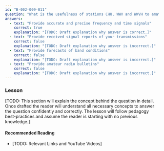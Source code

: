 ```yaml
---
id: "B-002-009-011"
question: "What is the usefulness of stations CHU, WWV and WWVH to amateur radio operators?"
answers:
  - text: "Provide accurate and precise frequency and time signals"
    correct: true
    explanation: "[TODO: Draft explanation why answer is correct.]"
  - text: "Provide received signal reports of your transmissions"
    correct: false
    explanation: "[TODO: Draft explanation why answer is incorrect.]"
  - text: "Provide forecasts of band conditions"
    correct: false
    explanation: "[TODO: Draft explanation why answer is incorrect.]"
  - text: "Provide amateur radio bulletins"
    correct: false
    explanation: "[TODO: Draft explanation why answer is incorrect.]"
---
```


### Lesson

[TODO: This section will explain the concept behind the question in detail. Once drafted the reader will understand all necessary concepts to answer the question confidently and correctly. The lesson will follow pedagogy best-practices and assume the reader is starting with no previous knowledge.]

#### Recommended Reading

- [TODO: Relevant Links and YouTube Videos]
